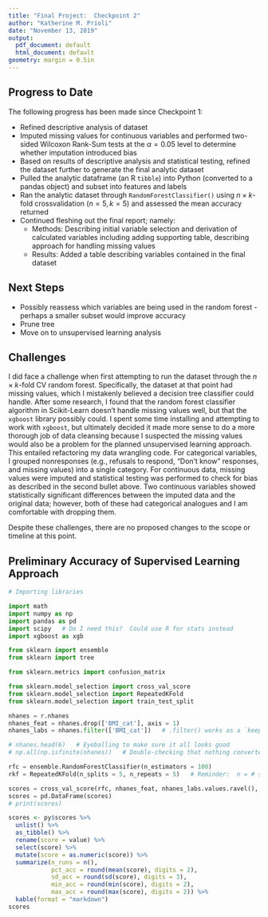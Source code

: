 ```yaml
---
title: "Final Project:  Checkpoint 2"
author: "Katherine M. Prioli"
date: "November 13, 2019"
output:
  pdf_document: default
  html_document: default
geometry: margin = 0.5in
---
```


## **Progress to Date**

The following progress has been made since Checkpoint 1:

* Refined descriptive analysis of dataset
* Imputed missing values for continuous variables and performed two-sided Wilcoxon Rank-Sum tests at the $\alpha = 0.05$ level to determine whether imputation introduced bias
* Based on results of descriptive analysis and statistical testing, refined the dataset further to generate the final analytic dataset
* Pulled the analytic dataframe (an R `tibble`) into Python (converted to a pandas object) and subset into features and labels
* Ran the analytic dataset through `RandomForestClassifier()` using $n \times k$-fold crossvalidation ($n = 5, k = 5$) and assessed the mean accuracy returned
* Continued fleshing out the final report; namely:
  * Methods:  Describing initial variable selection and derivation of calculated variables including adding supporting table, describing approach for handling missing values
  * Results:  Added a table describing variables contained in the final dataset
  
## **Next Steps**

* Possibly reassess which variables are being used in the random forest - perhaps a smaller subset would improve accuracy
* Prune tree
* Move on to unsupervised learning analysis
  
## **Challenges**

I did face a challenge when first attempting to run the dataset through the $n \times k$-fold CV random forest.  Specifically, the dataset at that point had missing values, which I mistakenly believed a decision tree classifier could handle.  After some research, I found that the random forest classifier algorithm in Scikit-Learn doesn't handle missing values well, but that the `xgboost` library possibly could.  I spent some time installing and attempting to work with `xgboost`, but ultimately decided it made more sense to do a more thorough job of data cleansing because I suspected the missing values would also be a problem for the planned unsupervised learning approach.  This entailed refactoring my data wrangling code.  For categorical variables, I grouped nonresponses (e.g., refusals to respond, "Don't know" responses, and missing values) into a single category.  For continuous data, missing values were imputed and statistical testing was performed to check for bias as described in the second bullet above.  Two continuous variables showed statistically significant differences between the imputed data and the original data; however, both of these had categorical analogues and I am comfortable with dropping them.

Despite these challenges, there are no proposed changes to the scope or timeline at this point.


## **Preliminary Accuracy of Supervised Learning Approach**

```python
# Importing libraries

import math
import numpy as np
import pandas as pd
import scipy   # Do I need this?  Could use R for stats instead
import xgboost as xgb

from sklearn import ensemble
from sklearn import tree

from sklearn.metrics import confusion_matrix

from sklearn.model_selection import cross_val_score
from sklearn.model_selection import RepeatedKFold
from sklearn.model_selection import train_test_split
```

```python
nhanes = r.nhanes
nhanes_feat = nhanes.drop(['BMI_cat'], axis = 1)
nhanes_labs = nhanes.filter(['BMI_cat'])   # .filter() works as a `keep` or dplyr::select()

# nhanes.head(6)   # Eyeballing to make sure it all looks good
# np.all(np.isfinite(nhanes))   # Double-checking that nothing converted to NAN or Inf
```

<!-- IGNORE THE BELOW CODE (don't think I'll need it) -->

<!-- ```{python xgboost, echo = FALSE, paged.print = FALSE, fig.width = 10, fig.height = 6} -->
<!-- rkf = RepeatedKFold(n_splits = 5, n_repeats = 5)   # Reminder:  n = # splits = # folds; k = # repeats -->
<!-- for train_index, test_index in rkf.split(nhanes_feat): -->
<!--   rf = xgb.XGBRFClassifier().fit(nhanes_feat[train_index], nhanes_labs[test_index]) -->
<!-- ``` -->

```python
rfc = ensemble.RandomForestClassifier(n_estimators = 100)
rkf = RepeatedKFold(n_splits = 5, n_repeats = 5)   # Reminder:  n = # splits = # folds; k = # repeats

scores = cross_val_score(rfc, nhanes_feat, nhanes_labs.values.ravel(), cv = rkf)   # Note:  ravel() flattens the array of labels
scores = pd.DataFrame(scores)
# print(scores)
```

```r
scores <- py$scores %>% 
  unlist() %>% 
  as_tibble() %>% 
  rename(score = value) %>% 
  select(score) %>% 
  mutate(score = as.numeric(score)) %>% 
  summarize(n_runs = n(),
            pct_acc = round(mean(score), digits = 2),
            sd_acc = round(sd(score), digits = 3),
            min_acc = round(min(score), digits = 2),
            max_acc = round(max(score), digits = 2)) %>% 
  kable(format = "markdown")
scores
```

<!-- NEXT STEP:  try pruning the tree; try omitting some variables -->

